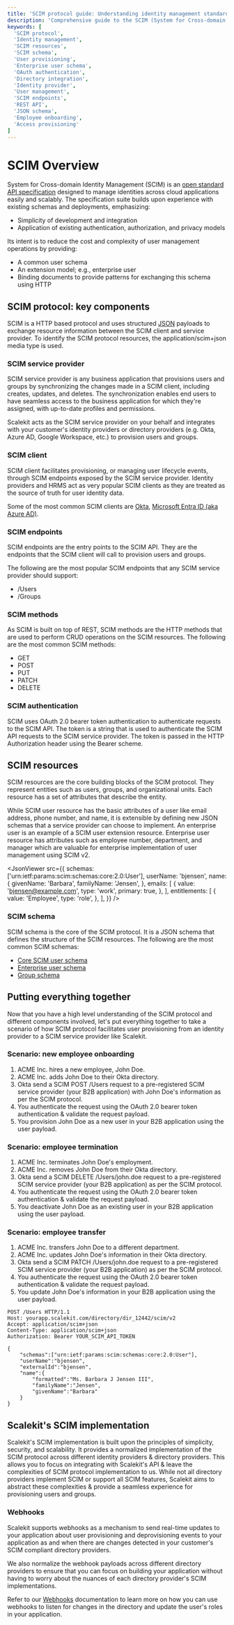 ```yaml
---
title: 'SCIM protocol guide: Understanding identity management standards'
description: 'Comprehensive guide to the SCIM (System for Cross-domain Identity Management) protocol. Learn about core components, resources, schemas, and real-world implementation scenarios for identity management across cloud applications.'
keywords: [
  'SCIM protocol',
  'Identity management',
  'SCIM resources',
  'SCIM schema',
  'User provisioning',
  'Enterprise user schema',
  'OAuth authentication',
  'Directory integration',
  'Identity provider',
  'User management',
  'SCIM endpoints',
  'REST API',
  'JSON schema',
  'Employee onboarding',
  'Access provisioning'
]
---
```


# SCIM Overview

System for Cross-domain Identity Management (SCIM) is an
[open standard API specification](https://datatracker.ietf.org/doc/html/rfc7643#section-2) designed
to manage identities across cloud applications easily and scalably. The specification suite builds
upon experience with existing schemas and deployments, emphasizing:

- Simplicity of development and integration
- Application of existing authentication, authorization, and privacy models

Its intent is to reduce the cost and complexity of user management operations by providing:

- A common user schema
- An extension model; e.g., enterprise user
- Binding documents to provide patterns for exchanging this schema using HTTP

## SCIM protocol: key components

SCIM is a HTTP based protocol and uses structured
[JSON](https://datatracker.ietf.org/doc/html/rfc7159) payloads to exchange resource information
between the SCIM client and service provider. To identify the SCIM protocol resources, the
<SimpleCode>application/scim+json</SimpleCode> media type is used.

### SCIM service provider

SCIM service provider is any business application that provisions users and groups by synchronizing
the changes made in a SCIM client, including creates, updates, and deletes. The synchronization
enables end users to have seamless access to the business application for which they're assigned,
with up-to-date profiles and permissions.

Scalekit acts as the SCIM service provider on your behalf and integrates with your customer's
identity providers or directory providers (e.g. Okta, Azure AD, Google Workspace, etc.) to provision
users and groups.

### SCIM client

SCIM client facilitates provisioning, or managing user lifecycle events, through SCIM endpoints
exposed by the SCIM service provider. Identity providers and HRMS act as very popular SCIM clients
as they are treated as the source of truth for user identity data.

Some of the most common SCIM clients are [Okta](https://www.okta.com),
[Microsoft Entra ID (aka Azure AD)](https://www.microsoft.com/en-in/security/business/identity-access/microsoft-entra-id).

### SCIM endpoints

SCIM endpoints are the entry points to the SCIM API. They are the endpoints that the SCIM client
will call to provision users and groups.

The following are the most popular SCIM endpoints that any SCIM service provider should support:

- <SimpleCode>/Users</SimpleCode>
- <SimpleCode>/Groups</SimpleCode>

### SCIM methods

As SCIM is built on top of REST, SCIM methods are the HTTP methods that are used to perform CRUD
operations on the SCIM resources. The following are the most common SCIM methods:

- GET
- POST
- PUT
- PATCH
- DELETE

### SCIM authentication

SCIM uses OAuth 2.0 bearer token authentication to authenticate requests to the SCIM API. The token
is a string that is used to authenticate the SCIM API requests to the SCIM service provider. The
token is passed in the HTTP Authorization header using the Bearer scheme.

## SCIM resources

SCIM resources are the core building blocks of the SCIM protocol. They represent entities such as
users, groups, and organizational units. Each resource has a set of attributes that describe the
entity.

While SCIM user resource has the basic attributes of a user like email address, phone number, and
name, it is extensible by defining new JSON schemas that a service provider can choose to implement.
An enterprise user is an example of a SCIM user extension resource. Enterprise user resource has
attributes such as employee number, department, and manager which are valuable for enterprise
implementation of user management using SCIM v2.

<CodeWithHeader title="Example SCIM user representation">

<JsonViewer
  src={{
    schemas: ['urn:ietf:params:scim:schemas:core:2.0:User'],
    userName: 'bjensen',
    name: {
      givenName: 'Barbara',
      familyName: 'Jensen',
    },
    emails: [
      {
        value: 'bjensen@example.com',
        type: 'work',
        primary: true,
      },
    ],
    entitlements: [
      {
        value: 'Employee',
        type: 'role',
      },
    ],
  }}
/>

</CodeWithHeader>

### SCIM schema

SCIM schema is the core of the SCIM protocol. It is a JSON schema that defines the structure of the
SCIM resources. The following are the most common SCIM schemas:

- [Core SCIM user schema](https://datatracker.ietf.org/doc/html/rfc7643#section-4.1)
- [Enterprise user schema](https://datatracker.ietf.org/doc/html/rfc7643#section-4.3)
- [Group schema](https://datatracker.ietf.org/doc/html/rfc7643#section-4.2)

## Putting everything together

Now that you have a high level understanding of the SCIM protocol and different components involved,
let's put everything together to take a scenario of how SCIM protocol facilitates user provisioning
from an identity provider to a SCIM service provider like Scalekit.

### Scenario: new employee onboarding

1. ACME Inc. hires a new employee, John Doe.
2. ACME Inc. adds John Doe to their Okta directory.
3. Okta send a SCIM <SimpleCode>POST /Users</SimpleCode> request to a pre-registered SCIM service
   provider (your B2B application) with John Doe's information as per the SCIM protocol.
4. You authenticate the request using the OAuth 2.0 bearer token authentication & validate the
   request payload.
5. You provision John Doe as a new user in your B2B application using the user payload.

### Scenario: employee termination

1. ACME Inc. terminates John Doe's employment.
2. ACME Inc. removes John Doe from their Okta directory.
3. Okta send a SCIM <SimpleCode>DELETE /Users/john.doe</SimpleCode> request to a pre-registered SCIM
   service provider (your B2B application) as per the SCIM protocol.
4. You authenticate the request using the OAuth 2.0 bearer token authentication & validate the
   request payload.
5. You deactivate John Doe as an existing user in your B2B application using the user payload.

### Scenario: employee transfer

1. ACME Inc. transfers John Doe to a different department.
2. ACME Inc. updates John Doe's information in their Okta directory.
3. Okta send a SCIM <SimpleCode>PATCH /Users/john.doe</SimpleCode> request to a pre-registered SCIM
   service provider (your B2B application) as per the SCIM protocol.
4. You authenticate the request using the OAuth 2.0 bearer token authentication & validate the
   request payload.
5. You update John Doe's information in your B2B application using the user payload.

<CodeWithHeader title="SCIM create user request">

```http
POST /Users HTTP/1.1
Host: yourapp.scalekit.com/directory/dir_12442/scim/v2
Accept: application/scim+json
Content-Type: application/scim+json
Authorization: Bearer YOUR_SCIM_API_TOKEN

{
    "schemas":["urn:ietf:params:scim:schemas:core:2.0:User"],
    "userName":"bjensen",
    "externalId":"bjensen",
    "name":{
        "formatted":"Ms. Barbara J Jensen III",
        "familyName":"Jensen",
        "givenName":"Barbara"
    }
}
```

</CodeWithHeader>

## Scalekit's SCIM implementation

Scalekit's SCIM implementation is built upon the principles of simplicity, security, and
scalability. It provides a normalized implementation of the SCIM protocol across different identity
providers & directory providers. This allows you to focus on integrating with Scalekit's API & leave
the complexities of SCIM protocol implementation to us. While not all directory providers implement
SCIM or support all SCIM features, Scalekit aims to abstract these complexities & provide a seamless
experience for provisioning users and groups.

### Webhooks

Scalekit supports webhooks as a mechanism to send real-time updates to your application about user
provisioning and deprovisioning events to your application as and when there are changes detected in
your customer's SCIM compliant directory providers.

We also normalize the webhook payloads across different directory providers to ensure that you can
focus on building your application without having to worry about the nuances of each directory
provider's SCIM implementations.

Refer to our [Webhooks](/scim/quickstart#realtime-user-provisioning-with-webhooks) documentation to
learn more on how you can use webhooks to listen for changes in the directory and update the user's
roles in your application.
